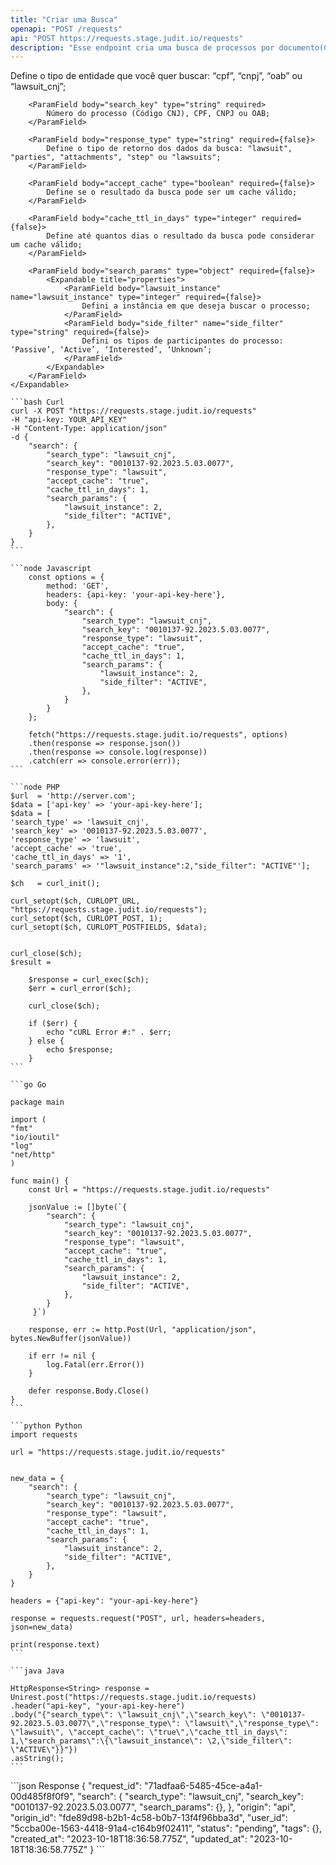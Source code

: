 ```yaml
---
title: "Criar uma Busca"
openapi: "POST /requests"
api: "POST https://requests.stage.judit.io/requests"
description: "Esse endpoint cria uma busca de processos por documento(CPF, CNPJ, OAB) ou Código CNJ"
---
```


<ParamField body="search" type="object" required={true}>
    <Expandable title="properties">
        <ParamField body="search_type" type="string" required>
            Define o tipo de entidade que você quer buscar: “cpf”, “cnpj”, “oab” ou “lawsuit_cnj”;
        </ParamField>

        <ParamField body="search_key" type="string" required>
            Número do processo (Código CNJ), CPF, CNPJ ou OAB;
        </ParamField>

        <ParamField body="response_type" type="string" required={false}>
            Define o tipo de retorno dos dados da busca: "lawsuit", "parties", "attachments", "step" ou "lawsuits";
        </ParamField>

        <ParamField body="accept_cache" type="boolean" required={false}>
            Define se o resultado da busca pode ser um cache válido;
        </ParamField>

        <ParamField body="cache_ttl_in_days" type="integer" required={false}>
            Define até quantos dias o resultado da busca pode considerar um cache válido;
        </ParamField>

        <ParamField body="search_params" type="object" required={false}>
            <Expandable title="properties">
                <ParamField body="lawsuit_instance" name="lawsuit_instance" type="integer" required={false}>
                    Defini a instância em que deseja buscar o processo;
                </ParamField>
                <ParamField body="side_filter" name="side_filter" type="string" required={false}>
                    Defini os tipos de participantes do processo: ‘Passive’, ‘Active’, ‘Interested’, ‘Unknown’;
                </ParamField>
            </Expandable>
        </ParamField>
    </Expandable>
</ParamField>

<RequestExample>

    ```bash Curl
    curl -X POST "https://requests.stage.judit.io/requests"
    -H "api-key: YOUR_API_KEY"
    -H "Content-Type: application/json"
    -d {
        "search": {
            "search_type": "lawsuit_cnj",
            "search_key": "0010137-92.2023.5.03.0077",
            "response_type": "lawsuit",
            "accept_cache": "true",
            "cache_ttl_in_days": 1,
            "search_params": {
                "lawsuit_instance": 2,
                "side_filter": "ACTIVE",
            },
        }
    }
    ```

    ```node Javascript
        const options = {
            method: 'GET',
            headers: {api-key: 'your-api-key-here'},
            body: {
                "search": {
                    "search_type": "lawsuit_cnj",
                    "search_key": "0010137-92.2023.5.03.0077",
                    "response_type": "lawsuit",
                    "accept_cache": "true",
                    "cache_ttl_in_days": 1,
                    "search_params": {
                        "lawsuit_instance": 2,
                        "side_filter": "ACTIVE",
                    },
                }
            }
        };

        fetch("https://requests.stage.judit.io/requests", options)
        .then(response => response.json())
        .then(response => console.log(response))
        .catch(err => console.error(err));
    ```

    ```node PHP
    $url  = 'http://server.com';
    $data = ['api-key' => 'your-api-key-here'];
    $data = [
    'search_type' => 'lawsuit_cnj',
    'search_key' => '0010137-92.2023.5.03.0077',
    'response_type' => 'lawsuit',
    'accept_cache' => 'true',
    'cache_ttl_in_days' => '1',
    'search_params' => '"lawsuit_instance":2,"side_filter": "ACTIVE"'];

    $ch   = curl_init();

    curl_setopt($ch, CURLOPT_URL, "https://requests.stage.judit.io/requests");
    curl_setopt($ch, CURLOPT_POST, 1);
    curl_setopt($ch, CURLOPT_POSTFIELDS, $data);


    curl_close($ch);
    $result =

        $response = curl_exec($ch);
        $err = curl_error($ch);

        curl_close($ch);

        if ($err) {
            echo "cURL Error #:" . $err;
        } else {
            echo $response;
        }
    ```

    ```go Go

    package main

    import (
    "fmt"
    "io/ioutil"
    "log"
    "net/http"
    )

    func main() {
        const Url = "https://requests.stage.judit.io/requests"

        jsonValue := []byte(`{
            "search": {
                "search_type": "lawsuit_cnj",
                "search_key": "0010137-92.2023.5.03.0077",
                "response_type": "lawsuit",
                "accept_cache": "true",
                "cache_ttl_in_days": 1,
                "search_params": {
                    "lawsuit_instance": 2,
                    "side_filter": "ACTIVE",
                },
            }
         }`)

        response, err := http.Post(Url, "application/json", bytes.NewBuffer(jsonValue))

        if err != nil {
            log.Fatal(err.Error())
        }

        defer response.Body.Close()
    }
    ```

    ```python Python
    import requests

    url = "https://requests.stage.judit.io/requests"


    new_data = {
        "search": {
            "search_type": "lawsuit_cnj",
            "search_key": "0010137-92.2023.5.03.0077",
            "response_type": "lawsuit",
            "accept_cache": "true",
            "cache_ttl_in_days": 1,
            "search_params": {
                "lawsuit_instance": 2,
                "side_filter": "ACTIVE",
            },
        }
    }

    headers = {"api-key": "your-api-key-here"}

    response = requests.request("POST", url, headers=headers, json=new_data)

    print(response.text)
    ```

    ```java Java

    HttpResponse<String> response = Unirest.post("https://requests.stage.judit.io/requests)
    .header("api-key", "your-api-key-here")
    .body("{"search_type\": \"lawsuit_cnj\",\"search_key\": \"0010137-92.2023.5.03.0077\",\"response_type\": \"lawsuit\",\"response_type\": \"lawsuit\", \"accept_cache\": \"true\",\"cache_ttl_in_days\": 1,\"search_params\":\{\"lawsuit_instance\": \2,\"side_filter\": \"ACTIVE\"}}"})
    .asString();
    ```
</RequestExample>

<ResponseExample>
    ```json Response
    {
        "request_id": "71adfaa6-5485-45ce-a4a1-00d485f8f0f9",
        "search": {
            "search_type": "lawsuit_cnj",
            "search_key": "0010137-92.2023.5.03.0077",
            "search_params": {},
        },
        "origin": "api",
        "origin_id": "fde89d98-b2b1-4c58-b0b7-13f4f96bba3d",
        "user_id": "5ccba00e-1563-4418-91a4-c164b9f02411",
        "status": "pending",
        "tags": {},
        "created_at": "2023-10-18T18:36:58.775Z",
        "updated_at": "2023-10-18T18:36:58.775Z"
    }
    ```
</ResponseExample>
